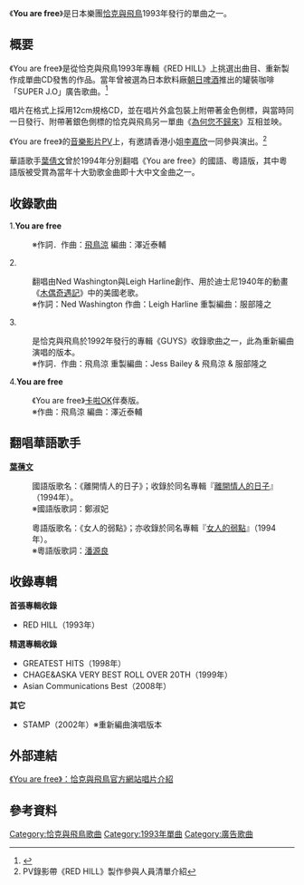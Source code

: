 {{Infobox Single
| Name           = You are free
| Cover 	 = You are free(CHAGE&ASKA).jpg
| Artist         = [[恰克與飛鳥|恰克與飛鳥]]
| Album          = [[RED_HILL|RED HILL]]
| Released       = 1993年11月19日
| Format         = 12cm[[CD|CD]]
| Recorded       = Burnish Stone Recording Studios<br />West Side Studios<br />{{lang|ja|一口坂スタジオ}}<br />Recording Studios TokyoFun<br />ARC Garret<br />Metropolis Studios
| Genre          = [[J-POP|J-POP]]
| Length         = 24:38
| Label          = [[波麗佳音|波麗佳音]]
| Writer         = [[飛鳥涼|飛鳥涼]]
| Producer       = 恰克與飛鳥<br />GO YAMAZATO
| Certification  = 
| Chart position = *週內最高排行第5名（[[Oricon|Oricon]]）<ref>{{Cite web |url= http://www.musictvprogram.com/corner-ranking-1993-11-29.html |title= 1993年11月29日日本單曲銷售排行前10名 |author= MusicTVProgram |date=  |publisher=  |language= ja |accessdate= 2011-06-10 |quote=  |archive-url= https://web.archive.org/web/20110520134238/http://musictvprogram.com/corner-ranking-1993-11-29.html |archive-date= 2011-05-20 |dead-url= yes }}</ref>
| Last single    = [[Sons_and_Daughters_～我最希望告訴您的|Sons and Daughters ～我最希望告訴您的]] <br /> （1993年）
| This single    = '''You are free'''<br />[[為何您不歸來|為何您不歸來]]<br />（1993年） 
| Next single    =[[HEART/NATURAL/On_Your_Mark|HEART/NATURAL/On Your Mark]]<br />（1993年） 
| Misc           = 
}}
{{sample box start|試聽}}
{{multi-listen start}}
{{multi-listen item|filename = You are free(Chage&Aska).ogg |title="You are free"|description=[[恰克與飛鳥|恰克與飛鳥]]歌曲《You are free》歌曲範例| format=[[Ogg|Ogg]]}}
{{multi-listen item|filename = The day I leave my lover(SallyYeh).ogg |title="離開情人的日子"|description=[[葉倩文|葉倩文]]翻唱中文版歌曲範例| format=[[Ogg|Ogg]]}}
{{multi-listen end}}
{{sample box end}}

《'''You are free'''》是日本樂團[[恰克與飛鳥|恰克與飛鳥]]1993年發行的單曲之一。

== 概要 ==
《You are free》是從恰克與飛鳥1993年專輯《RED HILL》上挑選出曲目、重新製作成單曲CD發售的作品。當年曾被選為日本飲料廠[[朝日啤酒|朝日啤酒]]推出的罐裝咖啡「SUPER J.O」廣告歌曲。<ref>{{Cite web|url=http://dome.ruru.ne.jp/tuplet/ca/song_db/tieup.html|title=商業廣告曲目清單|author=杉本知子|date=|publisher=|language=ja|accessdate=2011-06-10|quote=|deadurl=yes|archiveurl=https://web.archive.org/web/20090605210109/http://dome.ruru.ne.jp/tuplet/ca/song_db/tieup.html|archivedate=2009-06-05}}</ref>

唱片在格式上採用12cm規格CD，並在唱片外盒包裝上附帶著金色側標，與當時同一日發行、附帶著銀色側標的恰克與飛鳥另一單曲《[[為何您不歸來|為何您不歸來]]》互相並映。

《You are free》的[[音樂影片|音樂影片]]PV上，有邀請香港小姐[[李嘉欣|李嘉欣]]一同參與演出。<ref>PV錄影帶《RED HILL》製作參與人員清單介紹 </ref>

華語歌手[[葉倩文|葉倩文]]曾於1994年分別翻唱《You are free》的國語、粵語版，其中粵語版被受賞為當年十大勁歌金曲即十大中文金曲之一。

== 收錄歌曲 ==
1.'''You are free'''
:※作詞．作曲：[[飛鳥涼|飛鳥涼]] 編曲：澤近泰輔

2.{{nihongo|'''向星星許願'''|星に願いを〜WHEN YOU WISH UPON A STAR}}
:翻唱由Ned Washington與Leigh Harline創作、用於迪士尼1940年的動畫《[[木偶奇遇記_(電影)|木偶奇遇記]]》中的美國老歌。
:※作詞：Ned Washington 作曲：Leigh Harline 重製編曲：服部隆之

3.{{nihongo|'''對世界說聖誕快樂'''|世界にMERRY X'MAS}}
:是恰克與飛鳥於1992年發行的專輯《GUYS》收錄歌曲之一，此為重新編曲演唱的版本。
:※作詞．作曲：飛鳥涼 重製編曲：Jess Bailey & 飛鳥涼 & 服部隆之

4.'''You are free'''
:《You are free》[[卡啦OK|卡啦OK]]伴奏版。
:※作曲：飛鳥涼 編曲：澤近泰輔

== 翻唱華語歌手 ==
'''[[葉蒨文|葉蒨文]]'''
:國語版歌名：《離開情人的日子》；收錄於同名專輯『[[離開情人的日子|離開情人的日子]]』（1994年）。
:※國語版歌詞：鄭淑妃

:粵語版歌名：《女人的弱點》；亦收錄於同名專輯『[[女人的弱點|女人的弱點]]』（1994年）。
:※粵語版歌詞：[[潘源良|潘源良]]

==收錄專輯==
'''首張專輯收錄'''
*RED HILL（1993年）

'''精選專輯收錄'''
*GREATEST HITS（1998年）
*CHAGE&ASKA VERY BEST ROLL OVER 20TH（1999年）
*Asian Communications Best（2008年）

'''其它'''
*STAMP（2002年）※重新編曲演唱版本

== 外部連結 ==
{{ja}}[http://www.chage-aska.net/discography/item/PCCA-00529 《You are free》：恰克與飛鳥官方網站唱片介紹] {{Wayback|url=http://www.chage-aska.net/discography/item/PCCA-00529 |date=20180612143608 }}

== 參考資料 ==
{{reflist}}

{{恰克與飛鳥}}

[[Category:恰克與飛鳥歌曲|Category:恰克與飛鳥歌曲]]
[[Category:1993年單曲|Category:1993年單曲]]
[[Category:廣告歌曲|Category:廣告歌曲]]